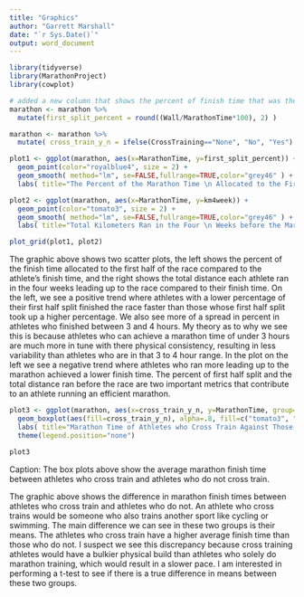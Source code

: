 ```yaml
---
title: "Graphics"
author: "Garrett Marshall"
date: "`r Sys.Date()`"
output: word_document
---
```



```r
library(tidyverse)
library(MarathonProject)
library(cowplot)
```


```r
# added a new column that shows the percent of finish time that was the first half
marathon <- marathon %>%
  mutate(first_split_percent = round((Wall/MarathonTime*100), 2) )
```

```r
marathon <- marathon %>%
  mutate( cross_train_y_n = ifelse(CrossTraining=="None", "No", "Yes") )
```


```r
plot1 <- ggplot(marathon, aes(x=MarathonTime, y=first_split_percent)) +
  geom_point(color="royalblue4", size = 2) +
  geom_smooth( method="lm", se=FALSE,fullrange=TRUE,color="grey46" ) +
  labs( title="The Percent of the Marathon Time \n Allocated to the First Half", y="Percent of First Half Split", x="Finish Time (Hours)" )

```


```r
plot2 <- ggplot(marathon, aes(x=MarathonTime, y=km4week)) +
  geom_point(color="tomato3", size = 2) +
  geom_smooth( method="lm", se=FALSE,fullrange=TRUE,color="grey46" ) +
  labs( title="Total Kilometers Ran in the Four \n Weeks before the Marathon", y="Distance Ran (km)", x="Finish Time (Hours)" )

```

```r
plot_grid(plot1, plot2)
```

The graphic above shows two scatter plots, the left shows the percent of the finish time allocated to the first half of the race compared to the athlete's finish time, and the right shows the total distance each athlete ran in the four weeks leading up to the race compared to their finish time. On the left, we see a positive trend where athletes with a lower percentage of their first half split finished the race faster than those whose first half split took up a higher percentage. We also see more of a spread in percent in athletes who finished between 3 and 4 hours. My theory as to why we see this is because athletes who can achieve a marathon time of under 3 hours are much more in tune with there physical consistency, resulting in less variability than athletes who are in that 3 to 4 hour range. In the plot on the left we see a negative trend where athletes who ran more leading up to the marathon achieved a lower finish time. The percent of first half split and the total distance ran before the race are two important metrics that contribute to an athlete running an efficient marathon. 




```r
plot3 <- ggplot(marathon, aes(x=cross_train_y_n, y=MarathonTime, group=cross_train_y_n)) + 
  geom_boxplot(aes(fill=cross_train_y_n), alpha=.8, fill=c("tomato3", "lightblue3")) +
  labs( title="Marathon Time of Athletes who Cross Train Against Those who do not", x="Does the Athlete Cross Train?", y="Finish Time (Hours)" ) +
  theme(legend.position="none")

plot3
```

Caption: The box plots above show the average marathon finish time between athletes who cross train and athletes who do not cross train.

The graphic above shows the difference in marathon finish times between athletes who cross train and athletes who do not. An athlete who cross trains would be someone who also trains another sport like cycling or swimming. The main difference we can see in these two groups is their means. The athletes who cross train have a higher average finish time than those who do not. I suspect we see this discrepancy because cross training athletes would have a bulkier physical build than athletes who solely do marathon training, which would result in a slower pace. I am interested in performing a t-test to see if there is a true difference in means between these two groups.















